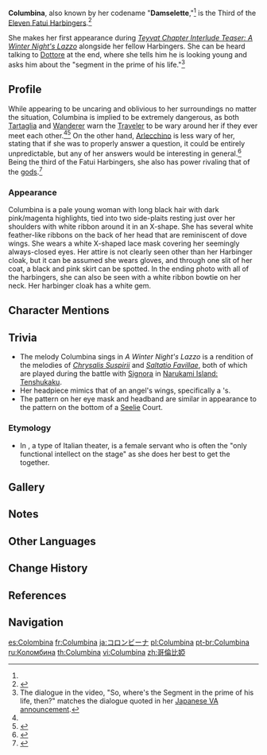 {{Character Infobox
|title            = Damselette
|title2           = The Third of the Eleven Fatui Harbingers
|type             = Mentioned
|image            = Columbina.png
|affiliation      = Fatui
|affiliation2     = Eleven Fatui Harbingers
|region           = Snezhnaya

|voiceEN          = {{w|Emi Lo}}<ref name="lazzo video description">YouTube: [https://youtu.be/TmaAOV4SJNQ Teyvat Chapter Interlude Teaser: A Winter Night's Lazzo] (Video Description)</ref>
|voiceCN          = [https://zh.moegirl.org.cn/杨梦露 Yang Menglu ({{zh|杨梦露}})]<ref name="Lazzo Chinese">Bilibili: [https://www.bilibili.com/video/BV1mB4y1e7Lh {{zh|《原神·提瓦特篇》幕间PV-「冬夜愚戏」}}] (Video Description)</ref>
|voiceJP          = {{w|Lynn (voice actress)|Lynn}}<ref>Twitter: [https://twitter.com/Genshin_7/status/1546353785890435072 JP VA Announcement]</ref>
|voiceKR          = {{w|ko:유영 (성우)|Yu Yeong ({{ko|유영}})}}<ref name="Lazzo Korean">YouTube: [https://youtu.be/MgcKHysZ_Dc {{ko|원신 티바트편 막간 PV - 「한겨울 밤의 광대극」}}] (Video Description)</ref>
}}
'''Columbina''', also known by her codename "'''Damselette''',"<ref name="lazzo video description" /> is the Third of the [[Eleven Fatui Harbingers]].<ref name="childe columbina voiceover">{{Ref/VO|Tartaglia|About Damselette}}</ref>

She makes her first appearance during ''[https://youtu.be/TmaAOV4SJNQ Teyvat Chapter Interlude Teaser: A Winter Night's Lazzo]'' alongside her fellow Harbingers. She can be heard talking to [[Dottore]] at the end, where she tells him he is looking young and asks him about the "segment in the prime of his life."<ref group="Note">The dialogue in the video, "So, where's the Segment in the prime of his life, then?" matches the dialogue quoted in her [https://twitter.com/Genshin_7/status/1546348811722772480 Japanese VA announcement].</ref>

==Profile==
While appearing to be uncaring and oblivious to her surroundings no matter the situation, Columbina is implied to be extremely dangerous, as both [[Tartaglia]] and [[Wanderer]] warn the [[Traveler]] to be wary around her if they ever meet each other.<ref name="childe columbina voiceover" /><ref>{{Ref/VO|Wanderer|About Damselette}}</ref> On the other hand, [[Arlecchino]] is less wary of her, stating that if she was to properly answer a question, it could be entirely unpredictable, but any of her answers would be interesting in general.<ref>{{Ref/VO|Arlecchino|About Damslette}}</ref> Being the third of the Fatui Harbingers, she also has power rivaling that of the [[god]]s.<ref>{{Ref/Quest|A Toast to Victory}}</ref>

===Appearance===
Columbina is a pale young woman with long black hair with dark pink/magenta highlights, tied into two side-plaits resting just over her shoulders with white ribbon around it in an X-shape. She has several white feather-like ribbons on the back of her head that are reminiscent of dove wings. She wears a white X-shaped lace mask covering her seemingly always-closed eyes. Her attire is not clearly seen other than her Harbinger cloak, but it can be assumed she wears gloves, and through one slit of her coat, a black and pink skirt can be spotted. In the ending photo with all of the harbingers, she can also be seen with a white ribbon bowtie on her neck. Her harbinger cloak has a white gem.

==Character Mentions==
{{Character Mentions}}

==Trivia==
* The melody Columbina sings in ''A Winter Night's Lazzo'' is a rendition of the melodies of ''[[Chrysalis Suspirii]]'' and ''[[Saltatio Favillae]]'', both of which are played during the battle with [[Signora]] in [[Narukami Island: Tenshukaku]].
* Her headpiece mimics that of an angel's wings, specifically a {{w|seraph}}'s.
* The pattern on her eye mask and headband are similar in appearance to the pattern on the bottom of a [[Seelie]] Court.
===Etymology===
* In ''{{w|commedia dell'arte}}'', a type of Italian theater, {{Lang|Columbina|it=''Colombina''|it_tl=Little Dove}} is a female servant who is often the "only functional intellect on the stage" as she does her best to get the {{w|Innamorati}} together.

==Gallery==
{{Files by Character Gallery|Columbina Gallery Files}}

==Notes==
{{Reflist|note=1}}

==Other Languages==
{{Other Languages
|1_en      = Columbina
|1_zhs     = 哥伦比娅
|1_zhs_rm  = Gēlúnbǐyà
|1_zht     = 哥倫比婭
|1_zht_rm  = Gēlúnbǐyà
|1_ja      = コロンビーナ
|1_ja_rm   = Koronbiina
|1_ko      = 콜롬비나
|1_es      = Colombina
|1_fr      = Columbina
|1_ru      = Коломбина
|1_th      = Columbina
|1_vi      = Columbina
|1_de      = Columbina
|1_id      = Columbina
|1_pt      = Columbina
|1_tr      = Columbina
|1_it      = Colombina

|2_en      = Damselette
|2_zhs     = 少女
|2_zhs_rm  = Shàonǚ
|2_zht     = 少女
|2_zht_rm  = Shàonǚ
|2_zh_tl   = Young Woman
|2_ja      = 少女
|2_ja_rm   = Shoujo
|2_ja_tl   = Young Woman
|2_ko      = {{tt|소녀|少女}}
|2_ko_tl   = Girl
|2_es      = La Damisela
|2_es_tl   = The Damsel
|2_fr      = Jouvencelle
|2_fr_tl   = Maiden
|2_ru      = Субретка
|2_ru_tl   = {{W|Soubrette}}
|2_th      = Damselette
|2_vi      = Damselette
|2_de      = Jungfrau
|2_de_tl   = Damsel
|2_id      = Damselette
|2_pt      = Donzela
|2_pt_tl   = Damsel
|2_tr      = Küçük Hanım
|2_tr_tl   = Little Lady
|2_it      = Damigella
|2_it_tl   = Young Lady
|2_it_note = {{it|Damigella}} is more commonly used for "bridesmaid."
}}

==Change History==
{{Change History|introduced=2.8}}

==References==
{{Reflist|2}}

==Navigation==
{{Fatui Navbox}}

[[es:Colombina]]
[[fr:Columbina]]
[[ja:コロンビーナ]]
[[pl:Columbina]]
[[pt-br:Columbina]]
[[ru:Коломбина]]
[[th:Columbina]]
[[vi:Columbina]]
[[zh:哥倫比婭]]